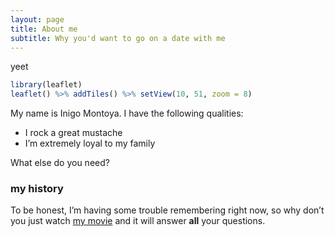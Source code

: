 ```yaml
---
layout: page
title: About me
subtitle: Why you'd want to go on a date with me
---
```


yeet

```r
library(leaflet)
leaflet() %>% addTiles() %>% setView(10, 51, zoom = 8)
```

My name is Inigo Montoya. I have the following qualities:

- I rock a great mustache
- I'm extremely loyal to my family

What else do you need?

### my history

To be honest, I'm having some trouble remembering right now, so why don't you just watch [my movie](http://en.wikipedia.org/wiki/The_Princess_Bride_%28film%29) and it will answer **all** your questions.
